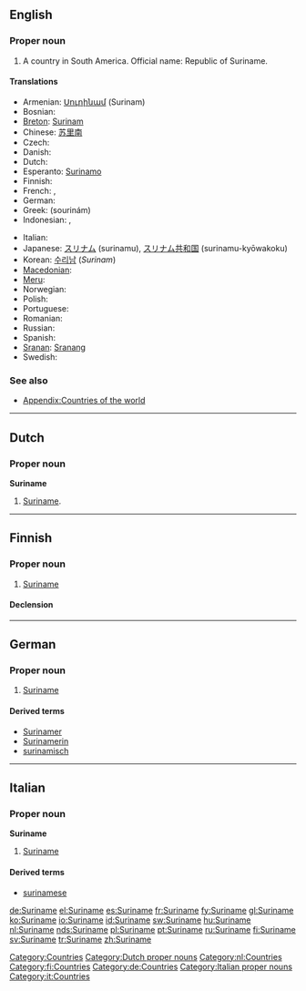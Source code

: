 ==English==
{{wikipedia}}

===Proper noun===
{{en-proper noun}}

# A country in South America. Official name: Republic of Suriname.

====Translations====
{{trans-top|country}}
* Armenian: [[Սուրինամ]] (Surinam)
* Bosnian: {{t-|bs|Surinam|m}}
* [[Breton]]: [[Surinam]]
* Chinese: [[苏里南]]
* Czech: {{t-|cs|Surinam|m}}
* Danish: {{t-|da|Surinam}}
* Dutch: {{t+|nl|Suriname}}
* Esperanto: [[Surinamo]]
* Finnish: {{t+|fi|Suriname}}
* French: {{t+|fr|Surinam|m}}, {{t+|fr|Suriname|m}}
* German: {{t+|de|Surinam}}
* Greek: {{t|el|Σουρινάμ|n|sc=Grek}} (sourinám)
* Indonesian: {{t+|id|Suriname|xs=Indonesian}}, {{t-|id|Surinam|xs=Indonesian}}
{{trans-mid}}
* Italian: {{t-|it|Suriname}}
* Japanese: [[スリナム]] (surinamu), [[スリナム]][[共和国]] (surinamu-kyōwakoku)
* Korean: [[수리남]] (''Surinam'')
* [[Macedonian]]: {{t|mk|Суринам|m|tr=Súrinam|sc=Cyrl|xs=Macedonian}}
* [[Meru]]: {{tø|mer|Surinamu}}
* Norwegian: {{t-|no|Surinam}}
* Polish: {{t+|pl|Surinam}}
* Portuguese: {{t+|pt|Suriname}}
* Romanian: {{t-|ro|Surinam|n}}
* Russian: {{t+|ru|Суринам|sc=Cyrl}}
* Spanish: {{t+|es|Surinam}}
* [[Sranan]]: [[Sranang]]
* Swedish: {{t-|sv|Surinam}}
{{trans-bottom}}

===See also===
* [[Appendix:Countries of the world]]

[[Category:Countries]]

----

==Dutch==

===Proper noun===
'''Suriname''' {{n}}

# [[#English|Suriname]].

[[Category:Dutch proper nouns]]
[[Category:nl:Countries]]

----

==Finnish==
{{wikipedia|lang=fi}}

===Proper noun===
{{infl|fi|proper noun}}

# [[#English|Suriname]]

====Declension====
{{fi-decl-nalle|Surinam|np=1}}

[[Category:fi:Countries]]

----

==German==
{{wikipedia|lang=de}}

===Proper noun===
{{infl|de|proper noun|g=n}}

# [[#English|Suriname]]

====Derived terms====
* [[Surinamer]]
* [[Surinamerin]]
* [[surinamisch]]

[[Category:de:Countries]]

----

==Italian==
{{wikipedia|lang=it}}

===Proper noun===
'''Suriname''' {{m}}

# [[#English|Suriname]]

====Derived terms====
* [[surinamese]]

[[Category:Italian proper nouns]]
[[Category:it:Countries]]

[[de:Suriname]]
[[el:Suriname]]
[[es:Suriname]]
[[fr:Suriname]]
[[fy:Suriname]]
[[gl:Suriname]]
[[ko:Suriname]]
[[io:Suriname]]
[[id:Suriname]]
[[sw:Suriname]]
[[hu:Suriname]]
[[nl:Suriname]]
[[nds:Suriname]]
[[pl:Suriname]]
[[pt:Suriname]]
[[ru:Suriname]]
[[fi:Suriname]]
[[sv:Suriname]]
[[tr:Suriname]]
[[zh:Suriname]]